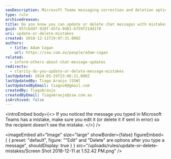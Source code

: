 ```yaml
---
seoDescription: Microsoft Teams messaging correction and deletion options for mistake-free communication.
type: rule
archivedreason:
title: Do you know you can update or delete chat messages with mistakes?
guid: 957cbd4f-928f-45fa-9d81-b759f21dd178
uri: update-or-delete-mistakes
created: 2018-12-11T19:07:31.000Z
authors:
  - title: Adam Cogan
    url: https://ssw.com.au/people/adam-cogan
related:
  - inform-others-about-chat-message-updates
redirects:
  - clarity-do-you-update-or-delete-message-mistakes
lastUpdated: 2024-05-29T23:06:21.000Z
lastUpdatedBy: Tiago Araújo [SSW]
lastUpdatedByEmail: tiagov8@gmail.com
createdBy: TiagoAraujo
createdByEmail: TiagoAraujo@ssw.com.au
isArchived: false
---
```


<introEmbed
  body={<>
If you noticed the message you typed in Microsoft Teams has a mistake, make sure you edit it (or delete it if sent in error) so the recipient doesn't see the mistake.
  </>}
/>

<imageEmbed
  alt="Image"
  size="large"
  showBorder={false}
  figureEmbed={ {
    preset: "default",
    figure: "\"Edit\" and \"Delete\" are options after you type a message",
    shouldDisplay: true
  } }
  src="/uploads/rules/update-or-delete-mistakes/Screen Shot 2018-12-11 at 1.52.42 PM.png"
/>
